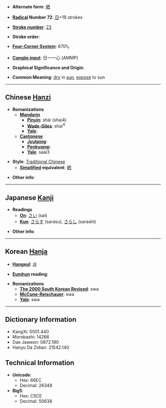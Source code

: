 * '''Alternate form''': [[晒]]

* '''[[Wiktionary:Chinese radical index| Radical]] Number 72''': [[Wiktionary:Chinese radical index 日|日]]+19 strokes

* '''[[Wiktionary:Chinese total strokes index|Stroke number]]''': [[Wiktionary:Chinese total strokes index 23|23]]

* '''Stroke order''': 

* '''[[Wiktionary:Chinese four corner index|Four-Corner System]]''': 6701<sub>1</sub>

* '''[[Wiktionary:Chinese Cangjie index|Cangjie input]]''': 日一一心 (AMMP)

* '''Graphical Significance and Origin''': 

* '''Common Meaning''': [[dry]] in [[sun]], [[expose]] to sun

----

== Chinese [[Hanzi]] ==

* '''Romanizations'''
** '''[[Mandarin]]'''
*** '''[[Pinyin]]''': shài (shai4)
*** '''[[Wade-Giles]]''': shai<sup>4</sup>
*** '''[[Yale]]''': 
** '''[[Cantonese]]'''
*** '''[[Jyutping]]''':
*** '''[[Penkyamp]]''': 
*** '''[[Yale]]''': saai3

* '''Style''': [[Traditional Chinese]] 
** '''[[Simplified Chinese|Simplified]] equivalent''': [[晒]]

* '''Other info''': 

----

== Japanese [[Kanji]] ==

* '''Readings'''
** '''[[On]]''': [[さい]] (sai)
** '''[[Kun]]''': [[さらす]] (sarasu), [[さらし]] (sarashi)

* '''Other info''':  

----

== Korean [[Hanja]] ==

* '''[[Hangeul]]''': [[솨]]

* '''[[Eumhun]] reading''': 

* '''Romanizations'''
** '''[[The 2000 South Korean Revised Romanization|The 2000 South Korean Revised]]''': swa
** '''[[McCune-Reischauer]]''': swa
** '''[[Yale]]''': swa

----

== Dictionary Information ==

* KangXi: 0501.440
* Morobashi: 14266
* Dae Jaweon: 0872.190
* Hanyu Da Zidian: 21542.140

== Technical Information ==

* '''Unicode''':
** Hex: 66EC
** Decimal: 26348
* '''Big5''':
** Hex: C5CE
** Decimal: 50638